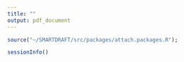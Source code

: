 ```yaml
---
title: ""
output: pdf_document
---
```


```r
source("~/SMARTDRAFT/src/packages/attach.packages.R");
```

```r
sessionInfo()
```